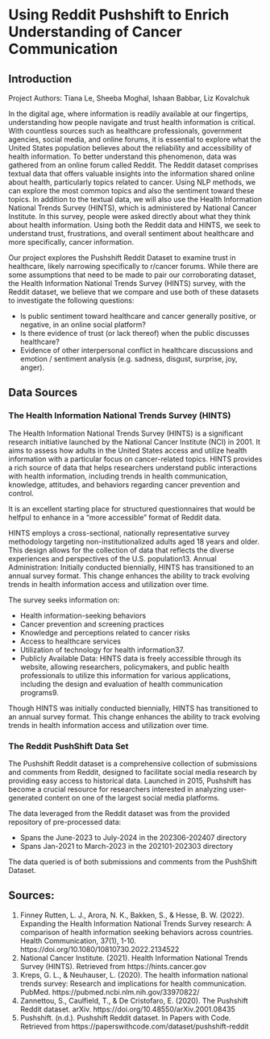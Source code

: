 # Using Reddit Pushshift to Enrich Understanding of Cancer Communication

## Introduction

Project Authors: Tiana Le, Sheeba Moghal, Ishaan Babbar, Liz Kovalchuk 

In the digital age, where information is readily available at our fingertips, understanding how people navigate and trust health information is critical. With countless sources such as healthcare professionals, government agencies, social media, and online forums, it is essential to explore what the United States population believes about the reliability and accessibility of health information. To better understand this phenomenon, data was gathered from an online forum called Reddit. The Reddit dataset comprises textual data that offers valuable insights into the information shared online about health, particularly topics related to cancer. Using NLP methods, we can explore the most common topics and also the sentiment toward these topics. In addition to the textual data, we will also use the Health Information National Trends Survey (HINTS), which is administered by National Cancer Institute. In this survey, people were asked directly about what they think about health information. Using both the Reddit data and HINTS, we seek to understand trust, frustrations, and overall sentiment about healthcare and more specifically, cancer information.  

Our project explores the Pushshift Reddit Dataset to examine trust in healthcare, likely narrowing specifically to r/cancer forums. While there are some assumptions that need to be made to pair our corroborating dataset, the Health Information National Trends Survey (HINTS) survey, with the Reddit dataset, we believe that we compare and use both of these datasets to investigate the following  questions: 

* Is public sentiment toward healthcare and cancer generally positive, or negative, in an online social platform? 
* Is there evidence of trust (or lack thereof) when the public discusses healthcare? 
* Evidence of other interpersonal conflict in healthcare discussions and emotion / sentiment analysis (e.g. sadness, disgust, surprise, joy, anger). 

## Data Sources 

###  The Health Information National Trends Survey (HINTS) 

The Health Information National Trends Survey (HINTS) is a significant research initiative launched by the National Cancer Institute (NCI) in 2001. It aims to assess how adults in the United States access and utilize health information with a particular focus on cancer-related topics. HINTS provides a rich source of data that helps researchers understand public interactions with health information, including trends in health communication, knowledge, attitudes, and behaviors regarding cancer prevention and control.

It is an excellent starting place for structured questionnaires that would be helfpul to enhance in a "more accessible" format of Reddit data. 

HINTS employs a cross-sectional, nationally representative survey methodology targeting non-institutionalized adults aged 18 years and older. This design allows for the collection of data that reflects the diverse experiences and perspectives of the U.S. population13.
Annual Administration: Initially conducted biennially, HINTS has transitioned to an annual survey format. This change enhances the ability to track evolving trends in health information access and utilization over time.

The survey seeks information on: 

* Health information-seeking behaviors
* Cancer prevention and screening practices
* Knowledge and perceptions related to cancer risks
* Access to healthcare services
* Utilization of technology for health information37.
* Publicly Available Data: HINTS data is freely accessible through its website, allowing researchers, policymakers, and public health professionals to utilize this information for various applications, including the design and evaluation of health communication programs9.

Though HINTS was initially conducted biennially, HINTS has transitioned to an annual survey format. This change enhances the ability to track evolving trends in health information access and utilization over time. 


### The Reddit PushShift Data Set 

The Pushshift Reddit dataset is a comprehensive collection of submissions and comments from Reddit, designed to facilitate social media research by providing easy access to historical data. Launched in 2015, Pushshift has become a crucial resource for researchers interested in analyzing user-generated content on one of the largest social media platforms.

The data leveraged from the Reddit dataset was from the provided repository of pre-processed data: 

* Spans the June-2023 to July-2024 in the 202306-202407 directory
* Spans Jan-2021 to March-2023 in the 202101-202303 directory

The data queried is of both submissions and comments from the PushShift Dataset. 

## Sources: 

1. Finney Rutten, L. J., Arora, N. K., Bakken, S., & Hesse, B. W. (2022). Expanding the Health Information National Trends Survey research: A comparison of health information seeking behaviors across countries. Health Communication, 37(1), 1-10. https://doi.org/10.1080/10810730.2022.2134522
2. National Cancer Institute. (2021). Health Information National Trends Survey (HINTS). Retrieved from https://hints.cancer.gov
3. Kreps, G. L., & Neuhauser, L. (2020). The health information national trends survey: Research and implications for health communication. PubMed. https://pubmed.ncbi.nlm.nih.gov/33970822/
4. Zannettou, S., Caulfield, T., & De Cristofaro, E. (2020). The Pushshift Reddit dataset. arXiv. https://doi.org/10.48550/arXiv.2001.08435
5. Pushshift. (n.d.). Pushshift Reddit dataset. In Papers with Code. Retrieved from https://paperswithcode.com/dataset/pushshift-reddit